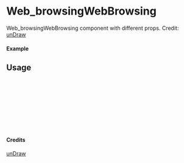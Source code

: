 
<Meta of={Web_browsingWebBrowsing} title="unDraw/Web_browsingWebBrowsing" />

# Web_browsingWebBrowsing

Web_browsingWebBrowsing component with different props.
Credit: [unDraw](https://undraw.co/illustrations)

#### Example

<Canvas of={Web_browsingWebBrowsing.Primary} />

## Usage

```ts
import { Web_browsingWebBrowsing } from "yadl-ui";

const Example = () => {
  return (
      <Web_browsingWebBrowsing />
  );
};

export default Example;
```

#### Credits
[unDraw](https://undraw.co/illustrations)

